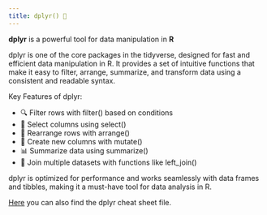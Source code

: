 ```yaml
---
title: dplyr() 🔢
---
```


**dplyr** is a powerful tool for data manipulation in **R**

dplyr is one of the core packages in the tidyverse, designed for fast and efficient data manipulation in R. It provides a set of intuitive functions that make it easy to filter, arrange, summarize, and transform data using a consistent and readable syntax.

Key Features of dplyr:

-   🔍 Filter rows with filter() based on conditions
-   📌 Select columns using select()
-   🔄 Rearrange rows with arrange()
-   🧮 Create new columns with mutate()
-   📊 Summarize data using summarize()
-   🔗 Join multiple datasets with functions like left_join()

dplyr is optimized for performance and works seamlessly with data frames and tibbles, making it a must-have tool for data analysis in R. 

[Here](https://rstudio.github.io/cheatsheets/data-transformation.pdf) you can also find the dplyr cheat sheet file. 

